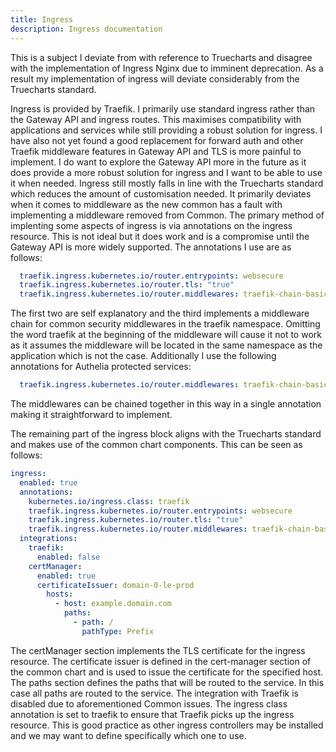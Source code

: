 ```yaml
---
title: Ingress
description: Ingress documentation
---
```


<Aside type="danger">
This is a subject I deviate from with reference to Truecharts and disagree with the implementation of Ingress Nginx due to imminent deprecation. As a result my implementation of ingress will deviate considerably from the Truecharts standard.
</Aside>

Ingress is provided by Traefik. I primarily use standard ingress rather than the Gateway API and ingress routes. This maximises compatibility with applications and services while still providing a robust solution for ingress. I have also not yet found a good replacement for forward auth and other Traefik middleware features in Gateway API and TLS is more painful to implement. I do want to explore the Gateway API more in the future as it does provide a more robust solution for ingress and I want to be able to use it when needed.
Ingress still mostly falls in line with the Truecharts standard which reduces the amount of customisation needed. It primarily deviates when it comes to middleware as the new common has a fault with implementing a middleware removed from Common.
The primary method of implenting some aspects of ingress is via annotations on the ingress resource. This is not ideal but it does work and is a compromise until the Gateway API is more widely supported. The annotations I use are as follows:

```yaml
  traefik.ingress.kubernetes.io/router.entrypoints: websecure
  traefik.ingress.kubernetes.io/router.tls: "true"
  traefik.ingress.kubernetes.io/router.middlewares: traefik-chain-basic@kubernetescrd
```

The first two are self explanatory and the third implements a middleware chain for common security middlewares in the traefik namespace. Omitting the word traefik at the beginning of the middleware will cause it not to work as it assumes the middleware will be located in the same namespace as the application which is not the case.
Additionally I use the following annotations for Authelia protected services:

```yaml
  traefik.ingress.kubernetes.io/router.middlewares: traefik-chain-basic@kubernetescrd,authelia-forward-auth@kubernetescrd
```

The middlewares can be chained together in this way in a single annotation making it straightforward to implement.

The remaining part of the ingress block aligns with the Truecharts standard and makes use of the common chart components. This can be seen as follows:

```yaml
ingress:
  enabled: true
  annotations:
    kubernetes.io/ingress.class: traefik
    traefik.ingress.kubernetes.io/router.entrypoints: websecure
    traefik.ingress.kubernetes.io/router.tls: "true"
    traefik.ingress.kubernetes.io/router.middlewares: traefik-chain-basic@kubernetescrd
  integrations:
    traefik:
      enabled: false
    certManager:
      enabled: true
      certificateIssuer: domain-0-le-prod
        hosts:
          - host: example.domain.com
            paths:
              - path: /
                pathType: Prefix
```

The certManager section implements the TLS certificate for the ingress resource. The certificate issuer is defined in the cert-manager section of the common chart and is used to issue the certificate for the specified host. The paths section defines the paths that will be routed to the service. In this case all paths are routed to the service.
The integration with Traefik is disabled due to aforementioned Common issues. The ingress class annotation is set to traefik to ensure that Traefik picks up the ingress resource. This is good practice as other ingress controllers may be installed and we may want to define specifically which one to use.
